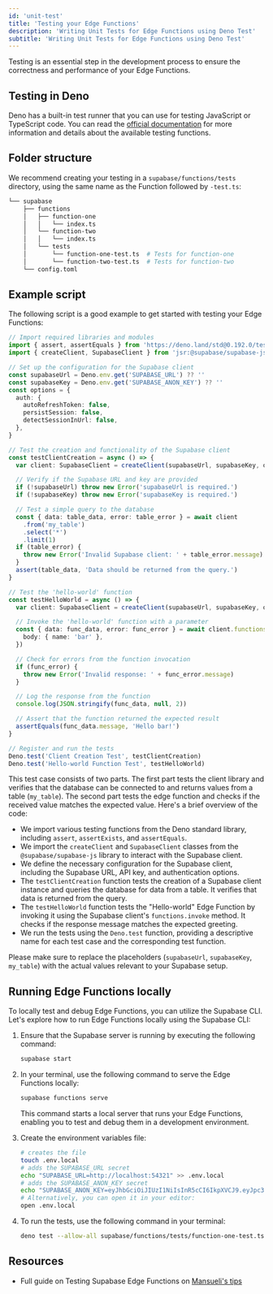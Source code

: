 ```yaml
---
id: 'unit-test'
title: 'Testing your Edge Functions'
description: 'Writing Unit Tests for Edge Functions using Deno Test'
subtitle: 'Writing Unit Tests for Edge Functions using Deno Test'
---
```


Testing is an essential step in the development process to ensure the correctness and performance of your Edge Functions.

## Testing in Deno

Deno has a built-in test runner that you can use for testing JavaScript or TypeScript code. You can read the [official documentation](https://docs.deno.com/runtime/manual/basics/testing/) for more information and details about the available testing functions.

## Folder structure

We recommend creating your testing in a `supabase/functions/tests` directory, using the same name as the Function followed by `-test.ts`:

```bash
└── supabase
    ├── functions
    │   ├── function-one
    │   │   └── index.ts
    │   └── function-two
    │   │   └── index.ts
    │   └── tests
    │       └── function-one-test.ts  # Tests for function-one
    │       └── function-two-test.ts  # Tests for function-two
    └── config.toml
```

## Example script

The following script is a good example to get started with testing your Edge Functions:

```typescript function-one-test.ts
// Import required libraries and modules
import { assert, assertEquals } from 'https://deno.land/std@0.192.0/testing/asserts.ts'
import { createClient, SupabaseClient } from 'jsr:@supabase/supabase-js@2'

// Set up the configuration for the Supabase client
const supabaseUrl = Deno.env.get('SUPABASE_URL') ?? ''
const supabaseKey = Deno.env.get('SUPABASE_ANON_KEY') ?? ''
const options = {
  auth: {
    autoRefreshToken: false,
    persistSession: false,
    detectSessionInUrl: false,
  },
}

// Test the creation and functionality of the Supabase client
const testClientCreation = async () => {
  var client: SupabaseClient = createClient(supabaseUrl, supabaseKey, options)

  // Verify if the Supabase URL and key are provided
  if (!supabaseUrl) throw new Error('supabaseUrl is required.')
  if (!supabaseKey) throw new Error('supabaseKey is required.')

  // Test a simple query to the database
  const { data: table_data, error: table_error } = await client
    .from('my_table')
    .select('*')
    .limit(1)
  if (table_error) {
    throw new Error('Invalid Supabase client: ' + table_error.message)
  }
  assert(table_data, 'Data should be returned from the query.')
}

// Test the 'hello-world' function
const testHelloWorld = async () => {
  var client: SupabaseClient = createClient(supabaseUrl, supabaseKey, options)

  // Invoke the 'hello-world' function with a parameter
  const { data: func_data, error: func_error } = await client.functions.invoke('hello-world', {
    body: { name: 'bar' },
  })

  // Check for errors from the function invocation
  if (func_error) {
    throw new Error('Invalid response: ' + func_error.message)
  }

  // Log the response from the function
  console.log(JSON.stringify(func_data, null, 2))

  // Assert that the function returned the expected result
  assertEquals(func_data.message, 'Hello bar!')
}

// Register and run the tests
Deno.test('Client Creation Test', testClientCreation)
Deno.test('Hello-world Function Test', testHelloWorld)
```

This test case consists of two parts. The first part tests the client library and verifies that the database can be connected to and returns values from a table (`my_table`). The second part tests the edge function and checks if the received value matches the expected value. Here's a brief overview of the code:

- We import various testing functions from the Deno standard library, including `assert`, `assertExists`, and `assertEquals`.
- We import the `createClient` and `SupabaseClient` classes from the `@supabase/supabase-js` library to interact with the Supabase client.
- We define the necessary configuration for the Supabase client, including the Supabase URL, API key, and authentication options.
- The `testClientCreation` function tests the creation of a Supabase client instance and queries the database for data from a table. It verifies that data is returned from the query.
- The `testHelloWorld` function tests the "Hello-world" Edge Function by invoking it using the Supabase client's `functions.invoke` method. It checks if the response message matches the expected greeting.
- We run the tests using the `Deno.test` function, providing a descriptive name for each test case and the corresponding test function.

<Admonition type="important">

Please make sure to replace the placeholders (`supabaseUrl`, `supabaseKey`, `my_table`) with the actual values relevant to your Supabase setup.

</Admonition>

## Running Edge Functions locally

To locally test and debug Edge Functions, you can utilize the Supabase CLI. Let's explore how to run Edge Functions locally using the Supabase CLI:

1. Ensure that the Supabase server is running by executing the following command:

   ```bash
   supabase start
   ```

2. In your terminal, use the following command to serve the Edge Functions locally:

   ```bash
   supabase functions serve
   ```

   This command starts a local server that runs your Edge Functions, enabling you to test and debug them in a development environment.

3. Create the environment variables file:

   ```bash
   # creates the file
   touch .env.local
   # adds the SUPABASE_URL secret
   echo "SUPABASE_URL=http://localhost:54321" >> .env.local
   # adds the SUPABASE_ANON_KEY secret
   echo "SUPABASE_ANON_KEY=eyJhbGciOiJIUzI1NiIsInR5cCI6IkpXVCJ9.eyJpc3MiOiJzdXBhYmFzZS1kZW1vIiwicm9sZSI6ImFub24iLCJleHAiOjE5ODM4MTI5OTZ9.CRXP1A7WOeoJeXxjNni43kdQwgnWNReilDMblYTn_I0" >> .env.local
   # Alternatively, you can open it in your editor:
   open .env.local
   ```

4. To run the tests, use the following command in your terminal:

   ```bash
   deno test --allow-all supabase/functions/tests/function-one-test.ts --env=.env.local
   ```

## Resources

- Full guide on Testing Supabase Edge Functions on [Mansueli's tips](https://blog.mansueli.com/testing-supabase-edge-functions-with-deno-test)
